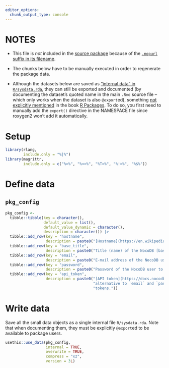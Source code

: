 ```yaml
---
editor_options:
  chunk_output_type: console
---
```


# NOTES

-   This file is *not* included in the [source package](https://r-pkgs.org/structure.html#sec-source-package) because of the [`.nopurl` suffix in its
    filename](https://pkgpurl.rpkg.dev/reference/purl_rmd.html#-rmd-files-excluded-from-purling).

-   The chunks below have to be manually executed in order to regenerate the package data.

-   Although the datasets below are saved as ["internal data" in `R/sysdata.rda`](https://r-pkgs.org/data.html#sec-data-sysdata), they can still be exported and
    documented (by documenting the dataset's quoted name in the main `.Rmd` source file -- which only works when the dataset is also `@export`ed), something
    [not explicitly mentioned](https://coolbutuseless.github.io/2018/12/10/r-packages-internal-and-external-data/) in the book [R
    Packages](https://r-pkgs.org/data.html#sec-data-data). To do so, you first need to manually add the `export()` directive in the NAMESPACE file since
    roxygen2 won't add it automatically.

# Setup

```r
library(rlang,
        include.only = "%|%")
library(magrittr,
        include.only = c("%>%", "%<>%", "%T>%", "%!>%", "%$%"))
```

# Define data

## `pkg_config`

```r
pkg_config <-
  tibble::tibble(key = character(),
                 default_value = list(),
                 default_value_dynamic = character(),
                 description = character()) |>
  tibble::add_row(key = "hostname",
                  description = paste0("[Hostname](https://en.wikipedia.org/wiki/Hostname) of the NocoDB server to work with.")) |>
  tibble::add_row(key = "base_title",
                  description = paste0("Title (name) of the NocoDB [base](https://docs.nocodb.com/category/bases) to work with.")) |>
  tibble::add_row(key = "email",
                  description = paste0("E-mail address of the NocoDB user to authenticate with.")) |>
  tibble::add_row(key = "password",
                  description = paste0("Password of the NocoDB user to authenticate with.")) |>
  tibble::add_row(key = "api_token",
                  description = paste0("[API token](https://docs.nocodb.com/account-settings/api-tokens/) belonging to the NocoDB user to work with. An ",
                                       "alternative to `email` and `password`. Note that not all of NocoDB's API endpoints support authentication via API ",
                                       "tokens."))
```

# Write data

Save all the small data objects as a single internal file `R/sysdata.rda`. Note that when documenting them, they must be explicitly `@export`ed to be available
to package users.

```r
usethis::use_data(pkg_config,
                  internal = TRUE,
                  overwrite = TRUE,
                  compress = "xz",
                  version = 3L)
```
